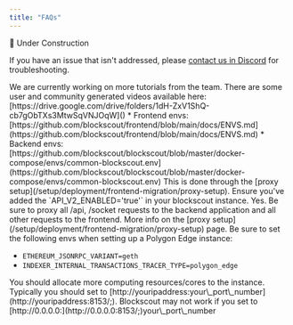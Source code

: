 ```yaml
---
title: "FAQs"
---
```


<Warning>
🚧 Under Construction

</Warning>

If you have an issue that isn't addressed, please [contact us in Discord](https://discord.gg/blockscout) for troubleshooting.

<AccordionGroup>

<Accordion title="Are there any additional tutorials for Blockscout deployment?">
We are currently working on more tutorials from the team. There are some user and community generated videos available here: [https://drive.google.com/drive/folders/1dH-ZxV1ShQ-cb7gObTXs3MtwSqVNJOqW](<https://drive.google.com/drive/folders/1dH-ZxV1ShQ-cb7gObTXs3MtwSqVNJOqW >)
</Accordion>

<Accordion title="Where are the environmental variable (ENV) settings located?">
* Frontend envs: [https://github.com/blockscout/frontend/blob/main/docs/ENVS.md](https://github.com/blockscout/frontend/blob/main/docs/ENVS.md)
* Backend envs: [https://github.com/blockscout/blockscout/blob/master/docker-compose/envs/common-blockscout.env](https://github.com/blockscout/blockscout/blob/master/docker-compose/envs/common-blockscout.env)
</Accordion>

<Accordion title="How do I connect the frontend to the backend?">
This is done through the [proxy setup](/setup/deployment/frontend-migration/proxy-setup). Ensure you've added the `API_V2_ENABLED='true'` in your blockscout instance.
</Accordion>

<Accordion title="Do the frontend and backend need to be under the same domain?">
Yes. Be sure to proxy all /api, /socket requests to the backend application and all other requests to the frontend. More info on the [proxy setup](/setup/deployment/frontend-migration/proxy-setup) page.
</Accordion>

<Accordion title="What are the variable settings for a Polygon Edge client?">
Be sure to set the following envs when setting up a Polygon Edge instance:

* `ETHEREUM_JSONRPC_VARIANT=geth`
* `INDEXER_INTERNAL_TRANSACTIONS_TRACER_TYPE=polygon_edge`
</Accordion>

<Accordion title="Blockscout API/indexer is using 100% CPU, what should I do?">
You should allocate more computing resources/cores to the instance.
</Accordion>

<Accordion title="What should I set the proxy\_pass variable to?">
Typically you should set to [http://youripaddress:your\_port\_number](http://youripaddress:8153/;). Blockscout may not work if you set to [http://0.0.0.0:](http://0.0.0.0:8153/;)your\_port\_number
</Accordion>

</AccordionGroup>